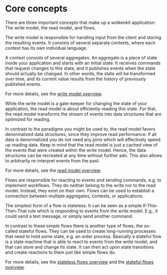 
# Core concepts

There are three important concepts that make up a wolkenkit application: The write model, the read model, and flows.

<Definition src='write-model.svg' title='The write model'>

  The write model is responsible for handling input from the client and storing the resulting events. It consists of several separate contexts, where each context has its own individual language.

  A context consists of several aggregates. An aggregate is a piece of state inside your application and starts with an initial state. It receives commands that request changes to this state, and it publishes events when the state should actually be changed. In other words, the state will be transformed over time, and its current value results from the history of previously published events.

  For more details, see the [write model overview](../../../reference/creating-the-write-model/overview/).

</Definition>

<Definition src='read-model.svg' title='The read model'>

  While the write model is a gate-keeper for changing the state of your application, the read model is about efficiently reading this state. For that, the read model transforms the stream of events into data structures that are optimized for reading.

  In contrast to the paradigms you might be used to, the read model favors denormalized data structures, since they improve read performance: If all data is denormalized you do not need any joins which will effectively speed up reading data. Keep in mind that the read model is just a cached view of the events that were created within the write model. Hence, the data structures can be recreated at any time without further ado. This also allows to arbitrarily re-interpret events from the past.

  For more details, see the [read model overview](../../../reference/creating-the-read-model/overview/).

</Definition>

<Definition src='flows.svg' title='Flows'>

  Flows are responsible for reacting to events and sending commands, e.g. to implement workflows. They do neither belong to the write nor to the read model. Instead, they exist on their own. Flows can be used to establish a connection between multiple aggregates, contexts, or applications.

  The simplest form of a flow is stateless. It can be seen as a simple If-This-Then-That rule which is responding to events from the write model. E.g., it could send a text message, or simply send another command.

  In contrast to these simple flows there is another type of flows, the so-called stateful flows. They can be used to create long-running processes that need to hold some state, e.g. an order process. Basically a stateful flow is a state machine that is able to react to events from the write model, and that can store and change its state. It can then act upon state transitions and create reactions to them just like simple flows do.

  For more details, see the [stateless flows overview](../../../reference/creating-stateless-flows/overview/) and the [stateful flows overview](../../../reference/creating-stateful-flows/overview/).

</Definition>
